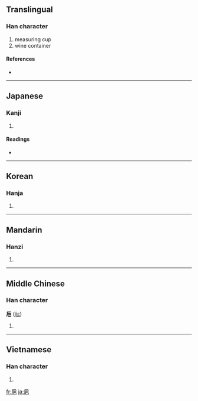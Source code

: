 {{also|卮}}
==Translingual==

===Han character===
{{Han char|rn=49|rad=己|as=04|sn=7|four=|canj=竹一日山 (HMAU)}}

# measuring cup
# wine container

====References====
* {{Han ref|kx=0327.040|dkj=08751|dj=0631.070|hdz=10069.270|uh=5DF5|ud=24053}}

----

==Japanese==

===Kanji===
{{ja-kanji|grade=|rs=己04}}

# {{defn|Japanese}}

====Readings====
* {{ja-readings|on=[[し]] (shi)|kun=[[さかずき]] (sakazuki)}}

----

==Korean==

===Hanja===
{{ko-hanja|hangeul=치|rv=chi|mr=ch'i}}

# {{defn|Korean}}

----

==Mandarin==

===Hanzi===
{{cmn-hanzi|pin=[[zhī]] ([[zhi1]])|wg=chih<sup>1</sup>}}

# {{defn|Mandarin}}

----

==Middle Chinese==

===Han character===
'''巵''' ([[jiɛ]])

# {{defn|Middle Chinese}}

----

==Vietnamese==

===Han character===
{{vi-hantu|[[chi]]}}

# {{defn|Vietnamese}}

[[fr:巵]]
[[ja:巵]]